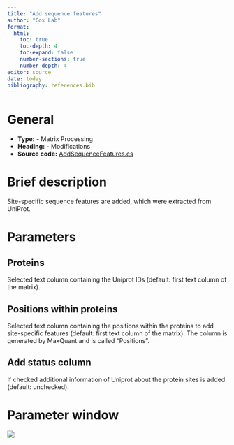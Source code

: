 ```yaml
---
title: "Add sequence features"
author: "Cox Lab"
format: 
  html:
    toc: true
    toc-depth: 4
    toc-expand: false
    number-sections: true
    number-depth: 4
editor: source
date: today
bibliography: references.bib
---
```


# General

-   **Type:** - Matrix Processing
-   **Heading:** - Modifications
-   **Source code:** [AddSequenceFeatures.cs](https://github.com/JurgenCox/perseus-plugins/blob/master/PerseusPluginLib/Mods/AddSequenceFeatures.cs)

# Brief description

Site-specific sequence features are added, which were extracted from UniProt.

```{=html}
<!-- This comment and the line above it must be preserved when editing this file!
The recommended sections are these, but they may be changed on a case by case basis.
===== Detailed description =====
===== Parameters =====
===== Theoretical background =====
===== Examples =====
Make changes only below this line! -->
```
# Parameters

## Proteins

Selected text column containing the Uniprot IDs (default: first text column of the matrix).

## Positions within proteins

Selected text column containing the positions within the proteins to add site-specific features (default: first text column of the matrix). The column is generated by MaxQuant and is called "Positions".

## Add status column

If checked additional information of Uniprot about the protein sites is added (default: unchecked).

# Parameter window

![](images/modifications-add_sequence_features-edited.png)


